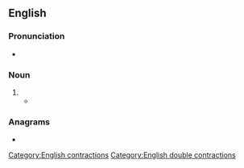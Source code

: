 {{also|bôn}}
==English==

===Pronunciation===
* {{IPA|en|/ˈbəʊsn̩/}}

===Noun===
{{en-noun}}

# {{alternative form of|en|bosun}}
#* {{quote-text|en|year=1901|author=Julius Washington Muller|title=Starboard Lights: Salt Water Tales|page=87|passage=When Hennery saw the '''bo's'n''' crawl out of the water hole he nearly fainted with fright.}}

===Anagrams===
* {{anagrams|en|a=bnos|BN(O)s|BNOs|BSON|nobs|snob}}

[[Category:English contractions]]
[[Category:English double contractions]]